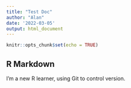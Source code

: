 ```yaml
---
title: "Test Doc"
author: "Alan"
date: '2022-03-05'
output: html_document
---
```


```r
knitr::opts_chunk$set(echo = TRUE)
```

## R Markdown

I'm a new R learner, using Git to control version.
